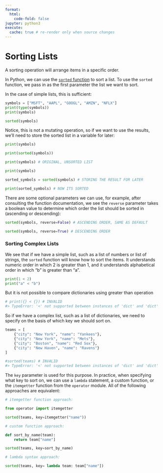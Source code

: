 ```yaml
---
format:
  html:
    code-fold: false
jupyter: python3
execute:
  cache: true # re-render only when source changes
---
```


# Sorting Lists

A sorting operation will arrange items in a specific order.

In Python, we can use the [`sorted` function](https://docs.python.org/3/library/functions.html#sorted) to sort a list. To use the `sorted` function, we pass in as the first parameter the list we want to sort.

In the case of simple lists, this is sufficient:


```python
symbols = ["MSFT", "AAPL", "GOOGL", "AMZN", "NFLX"]
print(type(symbols))
print(symbols)
```

```python
sorted(symbols)
```

Notice, this is not a mutating operation, so if we want to use the results, we'll need to store the sorted list in a variable for later:

```python
print(symbols)

print(sorted(symbols))

print(symbols) # ORIGINAL, UNSORTED LIST
```

```python
print(symbols)

sorted_symbols = sorted(symbols) # STORING THE RESULT FOR LATER

print(sorted_symbols) # NOW ITS SORTED
```
There are some optional parameters we can use, for example, after consulting the function documentation, we see the `reverse` parameter takes a boolean value to determine which order the list should be sorted in (ascending or descending):

```python
sorted(symbols, reverse=False) # ASCENDING ORDER, SAME AS DEFAULT
```

```python
sorted(symbols, reverse=True) # DESCENDING ORDER
```

### Sorting Complex Lists

We see that if we have a simple list, such as a list of numbers or list of strings, the `sorted` function will know how to sort the items. It understands numeric order in which 2 is greater than 1, and it understands alphabetical order in which "b" is greater than "a".


```python
print(1 < 2)
print("a" < "b")
```
But it is not possible to compare dictionaries using greater than operation

```python
# print({} < {}) # INVALID
#> TypeError: '<' not supported between instances of 'dict' and 'dict'
```

So if we have a complex list, such as a list of dictionaries, we need to specify on the basis of which key we should sort on.


```python
teams = [
    {"city": "New York", "name": "Yankees"},
    {"city": "New York", "name": "Mets"},
    {"city": "Boston", "name": "Red Sox"},
    {"city": "New Haven", "name": "Ravens"}
]
```

```python
#sorted(teams) # INVALID
#> TypeError: '<' not supported between instances of 'dict' and 'dict'
```


The `key` parameter is used for this purpose. In practice, when specifying what key to sort on, we can use a `lambda` statement, a custom function, or the `itemgetter` function from the `operator` module. All of the following approaches are equivalent:



```python
# itemgetter function approach:

from operator import itemgetter

sorted(teams, key=itemgetter("name"))
```

```python
# custom function approach:

def sort_by_name(team):
    return team["name"]

sorted(teams, key=sort_by_name)
```


```python
# lambda syntax approach:

sorted(teams, key= lambda team: team["name"])
```

